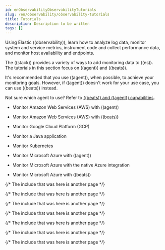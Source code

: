 ```yaml
---
id: enObservabilityObservabilityTutorials
slug: /en/observability/observability-tutorials
title: Tutorials
description: Description to be written
tags: []
---
```


<div id="observability-tutorials"></div>

Using Elastic ((observability)), learn how to analyze log data, monitor system and
service metrics, instrument code and collect performance data, and monitor host
availability and endpoints.

The ((stack)) provides a variety of ways to add monitoring data to ((es)).
The tutorials in this section focus on ((agent)) and ((beats)).

It's recommended that you use ((agent)), when possible, to achieve your monitoring
goals. However, if ((agent)) doesn't work for your use case, you can use ((beats))
instead.

Not sure which agent to use? Refer to
[((beats)) and ((agent)) capabilities](((fleet-guide))/beats-agent-comparison.html).

* <DocLink id="enObservabilityMonitorAwsElasticAgent">Monitor Amazon Web Services (AWS) with ((agent))</DocLink>

* <DocLink id="enObservabilityMonitorAws">Monitor Amazon Web Services (AWS) with ((beats))</DocLink>

* <DocLink id="enObservabilityMonitorGcp">Monitor Google Cloud Platform (GCP)</DocLink>

* <DocLink id="enObservabilityMonitorJavaApp">Monitor a Java application</DocLink>

* <DocLink id="enObservabilityMonitorKubernetes">Monitor Kubernetes</DocLink>

* <DocLink id="enObservabilityMonitorAzureElasticAgent">Monitor Microsoft Azure with ((agent))</DocLink>

* <DocLink id="enObservabilityMonitorAzureNative">Monitor Microsoft Azure with the native Azure integration</DocLink>

* <DocLink id="enObservabilityMonitorAzure">Monitor Microsoft Azure with ((beats))</DocLink>

{/* The include that was here is another page */}

{/* The include that was here is another page */}

{/* The include that was here is another page */}

{/* The include that was here is another page */}

{/* The include that was here is another page */}

{/* The include that was here is another page */}

{/* The include that was here is another page */}

